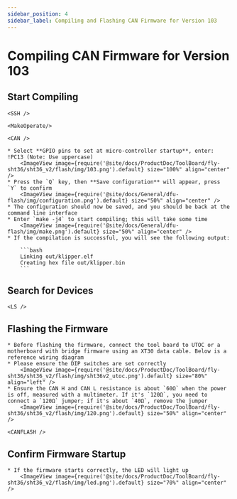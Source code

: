```yaml
---
sidebar_position: 4
sidebar_label: Compiling and Flashing CAN Firmware for Version 103
---
```




# Compiling CAN Firmware for Version 103

## Start Compiling

    <SSH />

    <MakeOperate/>

    <CAN />

    * Select **GPIO pins to set at micro-controller startup**, enter: !PC13 (Note: Use uppercase)
        <ImageView image={require('@site/docs/ProductDoc/ToolBoard/fly-sht36/sht36_v2/flash/img/103.png').default} size="100%" align="center" />
    * Press the `Q` key, then **Save configuration** will appear, press `Y` to confirm
        <ImageView image={require('@site/docs/General/dfu-flash/img/configuration.png').default} size="50%" align="center" />
    * The configuration should now be saved, and you should be back at the command line interface
    * Enter `make -j4` to start compiling; this will take some time
        <ImageView image={require('@site/docs/General/dfu-flash/img/make.png').default} size="50%" align="center" />
    * If the compilation is successful, you will see the following output:

        ```bash
        Linking out/klipper.elf
        Creating hex file out/klipper.bin
        ```

## Search for Devices

    <LS />


## Flashing the Firmware

    * Before flashing the firmware, connect the tool board to UTOC or a motherboard with bridge firmware using an XT30 data cable. Below is a reference wiring diagram
    * Please ensure the DIP switches are set correctly
        <ImageView image={require('@site/docs/ProductDoc/ToolBoard/fly-sht36/sht36_v2/flash/img/sht36v2_utoc.png').default} size="80%" align="left" />
    * Ensure the CAN H and CAN L resistance is about `60Ω` when the power is off, measured with a multimeter. If it's `120Ω`, you need to connect a `120Ω` jumper; if it's about `40Ω`, remove the jumper
        <ImageView image={require('@site/docs/ProductDoc/ToolBoard/fly-sht36/sht36_v2/flash/img/120.png').default} size="50%" align="center" />

    <CANFLASH />

## Confirm Firmware Startup

    * If the firmware starts correctly, the LED will light up
        <ImageView image={require('@site/docs/ProductDoc/ToolBoard/fly-sht36/sht36_v2/flash/img/led.png').default} size="70%" align="center" />
